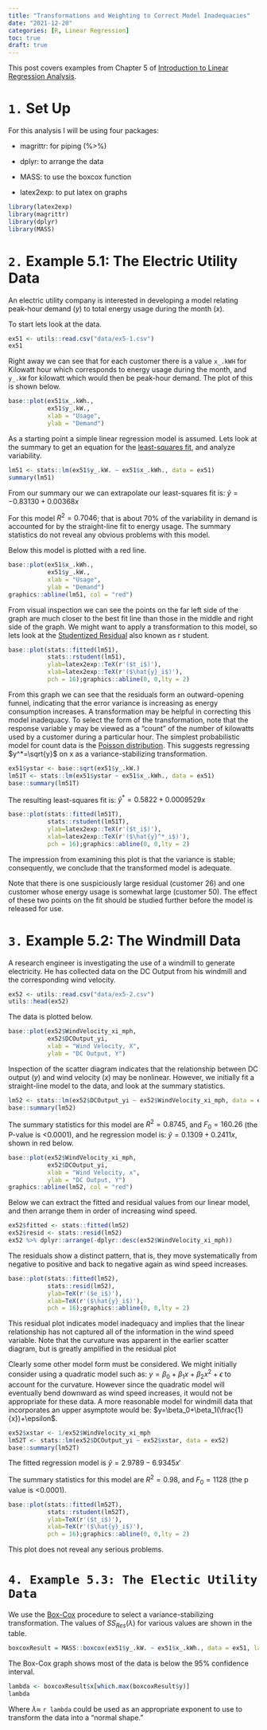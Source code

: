 ```yaml
---
title: "Transformations and Weighting to Correct Model Inadequacies"
date: "2021-12-20"
categories: [R, Linear Regression]
toc: true
draft: true
---
```


This post covers examples from Chapter 5 of [Introduction to Linear Regression Analysis](https://www.amazon.com/Introduction-Regression-Analysis-Douglas-Montgomery/dp/0470542810). 

# `1.` Set Up

For this analysis I will be using four packages: 

* magrittr: for piping (%>%)

* dplyr: to arrange the data

* MASS: to use the boxcox function

* latex2exp: to put latex on graphs 

```r
library(latex2exp) 
library(magrittr) 
library(dplyr) 
library(MASS) 
```

# `2.` Example 5.1: The Electric Utility Data

An electric utility company is interested in developing a model relating peak-hour demand $(y)$ to total energy usage during the month $(x)$. 

To start lets look at the data. 

```r
ex51 <- utils::read.csv("data/ex5-1.csv")
ex51
```

Right away we can see that for each customer there is a value `x_.kWH` for Kilowatt hour which corresponds to energy usage during the month, and `y_.kW` for kilowatt which would then be peak-hour demand. The plot of this is shown below.

```r
base::plot(ex51$x_.kWh., 
           ex51$y_.kW.,
           xlab = "Usage",
           ylab = "Demand")
```

As a starting point a simple linear regression model is assumed. Lets look at the summary to get an equation for the [least-squares fit](https://mathworld.wolfram.com/LeastSquaresFitting.html#:~:text=A%20mathematical%20procedure%20for%20finding,the%20points%20from%20the%20curve.), and analyze variability. 

```r
lm51 <- stats::lm(ex51$y_.kW. ~ ex51$x_.kWh., data = ex51)
summary(lm51)
```

From our summary our we can extrapolate our least-squares fit is: $\hat y=-0.83130+0.00368x$ 

For this model $R^2=0.7046$; that is about 70% of the variability in demand is accounted for by the straight-line fit to energy usage. The summary statistics do not reveal any obvious problems with this model. 

Below this model is plotted with a red line.

```r
base::plot(ex51$x_.kWh.,
           ex51$y_.kW.,
           xlab = "Usage",
           ylab = "Demand")
graphics::abline(lm51, col = "red")
```

From visual inspection we can see the points on the far left side of the graph are much closer to the best fit line than those in the middle and right side of the graph. We might want to apply a transformation to this model, so lets look at the [Studentized Residual](https://en.wikipedia.org/wiki/Studentized_residual#:~:text=In%20statistics%2C%20a%20studentized%20residual,in%20the%20detection%20of%20outliers.) also known as r student.

```r
base::plot(stats::fitted(lm51),
           stats::rstudent(lm51),
           ylab=latex2exp::TeX(r'($t_i$)'),
           xlab=latex2exp::TeX(r'($\hat{y}_i$)'),
           pch = 16);graphics::abline(0, 0,lty = 2)
```

From this graph we can see that the residuals form an outward-opening funnel, indicating that the error variance is increasing as energy consumption increases. A transformation may be helpful in correcting this model inadequacy. To select the form of the transformation, note that the response variable y may be viewed as a "count" of the number of kilowatts used by a customer during a particular hour. The simplest probabilistic model for count data is the [Poisson distribution](https://en.wikipedia.org/wiki/Poisson_distribution). This suggests regressing $y^*=\sqrt{y}$ on x as a variance-stabilizing transformation. 

```r
ex51$ystar <- base::sqrt(ex51$y_.kW.)
lm51T <- stats::lm(ex51$ystar ~ ex51$x_.kWh., data = ex51)
base::summary(lm51T)
```

The resulting least-squares fit is: $\hat y^*=0.5822+0.0009529x$

```r
base::plot(stats::fitted(lm51T),
           stats::rstudent(lm51T),
           ylab=latex2exp::TeX(r'($t_i$)'),
           xlab=latex2exp::TeX(r'($\hat{y}^*_i$)'),
           pch = 16);graphics::abline(0, 0,lty = 2)
```

The impression from examining this plot is that the variance is stable; consequently, we conclude that the transformed model is adequate. 

Note that there is one suspiciously large residual (customer 26) and one customer whose energy usage is somewhat large (customer 50). The effect of these two points on the fit should be studied further before the model is released for use. 

# `3.` Example 5.2: The Windmill Data

A research engineer is investigating the use of a windmill to generate electricity. He has collected data on the DC Output from his windmill and the corresponding wind velocity. 

```r
ex52 <- utils::read.csv("data/ex5-2.csv")
utils::head(ex52)
```

The data is plotted below. 

```r
base::plot(ex52$WindVelocity_xi_mph,
           ex52$DCOutput_yi,
           xlab = "Wind Velocity, X",
           ylab = "DC Output, Y")
```

Inspection of the scatter diagram indicates that the relationship between DC output $(y)$ and wind velocity $(x)$ may be nonlinear. However, we initially fit a straight-line model to the data, and look at the summary statistics. 

```r
lm52 <- stats::lm(ex52$DCOutput_yi ~ ex52$WindVelocity_xi_mph, data = ex52)
base::summary(lm52)
```

The summary statistics for this model are $R^2=0.8745$, and $F_0=160.26$ (the P-value is <0.0001), and he regression model is: $\hat y=0.1309+0.2411x$, shown in red below.  

```r
base::plot(ex52$WindVelocity_xi_mph,
           ex52$DCOutput_yi,
           xlab = "Wind Velocity, x",
           ylab = "DC Output, Y")
graphics::abline(lm52, col = "red")
```

Below we can extract the fitted and residual values from our linear model, and then arrange them in order of increasing wind speed. 

```r
ex52$fitted <- stats::fitted(lm52)
ex52$resid <- stats::resid(lm52)
ex52 %>% dplyr::arrange(-dplyr::desc(ex52$WindVelocity_xi_mph)) 
```

The residuals show a distinct pattern, that is, they move systematically from negative to positive and back to negative again as wind speed increases. 

```r
base::plot(stats::fitted(lm52),
           stats::resid(lm52),
           ylab=TeX(r'($e_i$)'),
           xlab=TeX(r'($\hat{y}_i$)'),
           pch = 16);graphics::abline(0, 0,lty = 2)
```

This residual plot indicates model inadequacy and implies that the linear relationship has not captured all of the information in the wind speed variable. Note that the curvature was apparent in the earlier scatter diagram, but is greatly amplified in the residual plot

Clearly some other model form must be considered. We might initially consider using a quadratic model such as: $y=\beta_0+\beta_1x+\beta_2x^2+\epsilon$ to account for the curvature. However since the quadratic model will eventually bend downward as wind speed increases, it would not be appropriate for these data. A more reasonable model for windmill data that incorporates an upper asymptote would be: $y=\beta_0+\beta_1(\frac{1}{x})+\epsilon$.

```r
ex52$xstar <- 1/ex52$WindVelocity_xi_mph
lm52T <- stats::lm(ex52$DCOutput_yi ~ ex52$xstar, data = ex52)
base::summary(lm52T)
```

The fitted regression model is $\hat y=2.9789-6.9345x'$

The summary statistics for this model are $R^2=0.98$, and $F_0=1128$ (the p value is <0.0001).

```r
base::plot(stats::fitted(lm52T),
           stats::rstudent(lm52T),
           ylab=TeX(r'($t_i$)'),
           xlab=TeX(r'($\hat{y}_i$)'),
           pch = 16);graphics::abline(0, 0,lty = 2)
```

This plot does not reveal any serious problems. 

# `4. Example 5.3: The Electic Utility Data`

We use the [Box-Cox](https://www.statisticshowto.com/probability-and-statistics/normal-distributions/box-cox-transformation/) procedure to select a variance-stabilizing transformation. The values of $SS_{Res}(\lambda)$ for various values are shown in the table. 

```r
boxcoxResult = MASS::boxcox(ex51$y_.kW. ~ ex51$x_.kWh., data = ex51, lambda = seq(-2,2,0.125))
```

The Box-Cox graph shows most of the data is below the 95% confidence interval.

```r
lambda <- boxcoxResult$x[which.max(boxcoxResult$y)]
lambda
```

Where $\lambda\approx$ `r lambda` could be used as an appropriate exponent to use to transform the data into a “normal shape.” 
